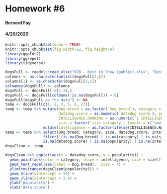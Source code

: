 # Homework #6
#### Bernard Fay
#### 4/20/2020

```r
knitr::opts_chunk$set(echo = TRUE)
knitr::opts_chunk$set(fig.width=12, fig.height=8)
library(ggplot2)
library(ggrepel)
library(tidyverse)
```

```r
dogsFull <- readxl::read_xlsx("KIB - Best in Show (public).xlsx", "Best in show full sheet")
columns <- as.character(unlist(dogsFull[2,]))
columns[1] <- as.character(dogsFull[3,1])
colnames(dogsFull) <- columns
dogsFull <- dogsFull[-c(1:3),]
dogsFull <- dogsFull[colSums(!is.na(dogsFull)) > 0]
dogsFull[dogsFull == "no data"] <- NA
temp <- dogsFull[c(1, 2, 3, 5, 8, 27)]
temp <- temp %>% mutate(Dog.breed = as.factor(`Dog breed`), category = as.factor(category), 
                        datadog.score = as.numeric(`datadog score`), popularity = as.numeric(`POPULARITY IN US`),
                        INTELLIGENCE.RANKING = as.numeric(`1 INTELLIGENCE (TRAINABILITY) ranking`),
                        size = factor(`size category`, levels = c("small", "medium", "large"))) %>%
                 mutate(intelligence = as.factor(ifelse(INTELLIGENCE.RANKING >= 39, "clever", "dumb")))
temp <- temp %>% select(Dog.breed, category, size, datadog.score, intelligence, popularity) %>%
                 filter(!(is.na(Dog.breed) | is.na(category) | is.na(size) |
                 is.na(datadog.score) | is.na(popularity) | is.na(intelligence)))
dogsClean <- temp
```

```r
dogsClean %>% ggplot(aes(x = datadog.score, y = popularity)) + 
  geom_point(aes(color = category, shape = intelligence, size = size)) + 
  geom_text_repel(aes(label = Dog.breed),  size = 4) +
  ylim(rev(range(dogsClean$popularity))) +
  geom_hline(yintercept = 59) + 
  geom_vline(xintercept = 2.4) + 
  ylab("popularity") +
  xlab("data score")
```


